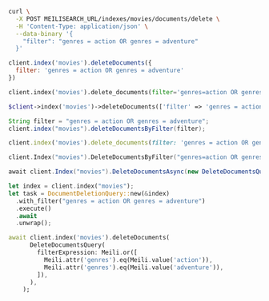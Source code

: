 <CodeGroup>

```bash cURL
curl \
  -X POST MEILISEARCH_URL/indexes/movies/documents/delete \
  -H 'Content-Type: application/json' \
  --data-binary '{
    "filter": "genres = action OR genres = adventure"
  }'
```

```javascript JS
client.index('movies').deleteDocuments({
  filter: 'genres = action OR genres = adventure'
})
```

```python Python
client.index('movies').delete_documents(filter='genres=action OR genres=adventure')
```

```php PHP
$client->index('movies')->deleteDocuments(['filter' => 'genres = action OR genres = adventure']);
```

```java Java
String filter = "genres = action OR genres = adventure";
client.index("movies").deleteDocumentsByFilter(filter);
```

```ruby Ruby
client.index('movies').delete_documents(filter: 'genres = action OR genres = adventure')
```

```go Go
client.Index("movies").DeleteDocumentsByFilter("genres=action OR genres=adventure")
```

```csharp C#
await client.Index("movies").DeleteDocumentsAsync(new DeleteDocumentsQuery() { Filter = "genres = action OR genres = adventure" });
```

```rust Rust
let index = client.index("movies");
let task = DocumentDeletionQuery::new(&index)
  .with_filter("genres = action OR genres = adventure")
  .execute()
  .await
  .unwrap();
```

```dart Dart
await client.index('movies').deleteDocuments(
      DeleteDocumentsQuery(
        filterExpression: Meili.or([
          Meili.attr('genres').eq(Meili.value('action')),
          Meili.attr('genres').eq(Meili.value('adventure')),
        ]),
      ),
    );
```
</CodeGroup>